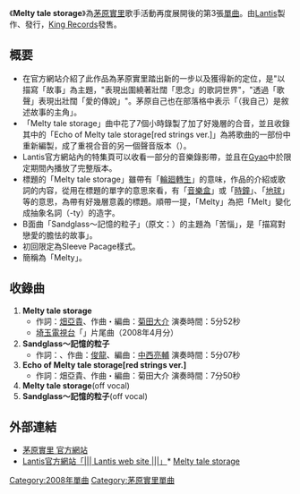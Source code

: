 {{Infobox Single
| Name        = Melty tale storage
| Artist      = [[茅原實里|茅原實里]]
| Album       = [[Parade|Parade]]
| A-side      = 
| B-side      = 
| Released    = 2008年3月26日
| Format      = [[單曲|雙A面單曲]]
| Recorded    = 
| Genre       = [[J-POP|J-POP]]
| Length      = 29分50秒
| Label       = [[Lantis|Lantis]]
| Writer      = [[畑亞貴|畑亞貴]]、[[菊田大介|菊田大介]]<br />{{lang|ja|こだまさおり}}、[[俊龍|俊龍]]
| Producer     = （[[Lantis|Lantis]]）
| Certification  = 
| Chart position = *單週最高排名第13名（[[Oricon|Oricon]]）
* 最高排名第3名（{{lang|ja|A&Gメディアステーション こむちゃっとカウントダウン}}）
| Last single  = [[君がくれたあの日|君がくれたあの日]] <br /> （2007年）
| This single  = '''Melty tale storage''' <br /> （2008年）
| Next single  = [[雨上がりの花よ咲け|雨上がりの花よ咲け]] <br /> （2008年）
}}
《'''Melty tale storage'''》為[[茅原實里|茅原實里]]歌手活動再度展開後的第3張[[單曲|單曲]]。由[[Lantis|Lantis]]製作、發行，[[King_Records|King Records]]發售。

== 概要 ==
* 在官方網站介紹了此作品為茅原實里踏出新的一步以及獲得新的定位，是"以描寫「故事」為主題，"表現出圍繞著壯闊「思念」的歌詞世界"，"透過「歌聲」表現出壯闊「愛的傳說」"。茅原自己也在部落格中表示「（我自己）是敘述故事的主角」。
* 「Melty tale storage」曲中花了7個小時錄製了加了好幾層的合音，並且收錄其中的「Echo of Melty tale storage[red strings ver.]」為將歌曲的一部份中重新編製，成了重視合音的另一個聲音版本（{{lang|ja|裏ヴォーカル・バージョン}}）。
* Lantis官方網站內的特集頁可以收看一部分的音樂錄影帶，並且在[[Gyao|Gyao]]中於限定期間內播放了完整版本。
* 標題的「Melty tale storage」雖帶有「[[輪廻轉生|輪廻轉生]]」的意味，作品的介紹或歌詞的内容，從用在標題的單字的意思來看，有「[[八音盒|音樂盒]]」或「[[時鐘|時鐘]]」、「[[地球|地球]]」等的意思，為帶有好幾層意義的標題。順帶一提，「Melty」為把「Melt」變化成抽象名詞（-ty）的造字。
* B面曲「Sandglass〜記憶的粒子」（原文：{{lang|ja|Sandglass〜記憶の粒子}}）的主題為「苦惱」，是「描寫對戀愛的膽怯的故事」。
* 初回限定為Sleeve Pacage樣式。
* 簡稱為「Melty」。

== 收錄曲 ==
# '''Melty tale storage'''
#* 作詞：[[畑亞貴|畑亞貴]]、作曲・編曲：[[菊田大介|菊田大介]] 演奏時間：5分52秒
#* [[埼玉電視台|埼玉電視台]]「{{lang|ja|アニたま}}」片尾曲（2008年4月分）
# '''Sandglass〜記憶的粒子'''
#* 作詞：{{lang|ja|こだまさおり}}、作曲：[[俊龍|俊龍]]、編曲：[[中西亮輔|中西亮輔]] 演奏時間：5分07秒
# '''Echo of Melty tale storage[red strings ver.]'''
#* 作詞：畑亞貴、作曲・編曲：菊田大介 演奏時間：7分50秒
# '''Melty tale storage'''(off vocal)
# '''Sandglass〜記憶的粒子'''(off vocal)

== 外部連結 ==
* [https://web.archive.org/web/20071230225011/http://www.chiharaminori.jp/ 茅原實里 官方網站]
* [https://web.archive.org/web/20090521153908/http://lantis.jp/ Lantis官方網站「||| Lantis web site |||」]* [http://lantis.jp/new-release/data.php?id=0add61a5fa0d6143aef774339735a3ed Melty tale storage]{{Wayback|url=http://lantis.jp/ |date=20090521153908 }}

{{茅原實里}}

[[Category:2008年單曲|Category:2008年單曲]]
[[Category:茅原實里單曲|Category:茅原實里單曲]]